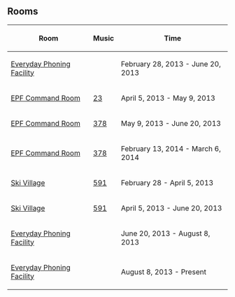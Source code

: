 {{CPW|EPF Reconstruction|Reconstrução da EPF}}

==Rooms==
<center>
{|class="wikitable" border="1"
!Room
!Music
!Time
|-
|[[Media:RoomsAgentLobbyEPFConstruction.swf|Everyday Phoning Facility]]||{{n/a}}||February 28, 2013 - June 20, 2013
|-
|[[Media:RoomsAgentcomEPFConstruction.swf|EPF Command Room]]||[[Media:Music23.swf|23]]||April 5, 2013 - May 9, 2013
|-
|[[Media:RoomsAgentcom-April2013.swf|EPF Command Room]]||[[Media:Music378.swf|378]]||May 9, 2013 - June 20, 2013
|-
|[[Media:RoomsAgentcom-May2013.swf|EPF Command Room]]||[[Media:Music378.swf|378]]||February 13, 2014 - March 6, 2014
|-
|[[Media:RoomsVillageEPFConstruction.swf|Ski Village]]||[[Media:Music591.swf|591]]||February 28 - April 5, 2013
|-
|[[Media:RoomsVillage-April2013.swf|Ski Village]]||[[Media:Music591.swf|591]]||April 5, 2013 - June 20, 2013
|-
|[[Media:RoomsAgentLobbyEPFConstruction2.swf|Everyday Phoning Facility]]||{{n/a}}||June 20, 2013 - August 8, 2013
|-
|[[Media:RoomsAgentLobbyMulti_2.swf|Everyday Phoning Facility]]||{{n/a}}||August 8, 2013 - Present
|}

{{Events}}